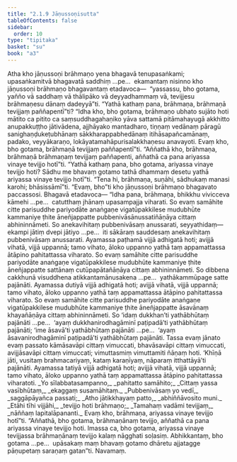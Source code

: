 ```yaml
---
title: "2.1.9 Jāṇussoṇisutta"
tableOfContents: false
sidebar:
  order: 10
type: "tipitaka"
basket: "su"
book: "a3"
---
```



<DynamicBreadcrumb />

<Division number="60" book="a3" bookNo="15" page="166">

<Paragraph number="382" book="a3">
Atha kho jāṇussoṇi brāhmaṇo yena bhagavā tenupasaṅkami; upasaṅkamitvā bhagavatā saddhiṃ …pe…  ekamantaṃ nisinno kho jāṇussoṇi brāhmaṇo bhagavantaṃ etadavoca—  “yassassu, bho gotama, yañño vā saddhaṃ vā thālipāko vā deyyadhammaṃ vā, tevijjesu brāhmaṇesu dānaṃ dadeyyā”ti. “Yathā kathaṃ pana, brāhmaṇa, brāhmaṇā tevijjaṃ paññapentī”ti? “Idha kho, bho gotama, brāhmaṇo ubhato sujāto hoti mātito ca pitito ca saṃsuddhagahaṇiko yāva sattamā pitāmahayugā akkhitto anupakkuṭṭho jātivādena, ajjhāyako mantadharo, tiṇṇaṃ vedānaṃ pāragū sanighaṇḍukeṭubhānaṃ sākkharappabhedānaṃ itihāsapañcamānaṃ, padako, veyyākaraṇo, lokāyatamahāpurisalakkhaṇesu anavayoti. Evaṃ kho, bho gotama, brāhmaṇā tevijjaṃ paññapentī”ti.
</Paragraph>

<Paragraph number="383" book="a3">
“Aññathā kho, brāhmaṇa, brāhmaṇā brāhmaṇaṃ tevijjaṃ paññapenti, aññathā ca pana ariyassa vinaye tevijjo hotī”ti. “Yathā kathaṃ pana, bho gotama, ariyassa vinaye tevijjo hoti? Sādhu me bhavaṃ gotamo tathā dhammaṃ desetu yathā ariyassa vinaye tevijjo hotī”ti. “Tena hi, brāhmaṇa, suṇāhi, sādhukaṃ manasi karohi; bhāsissāmī”ti. “Evaṃ, bho”ti kho jāṇussoṇi brāhmaṇo bhagavato paccassosi. Bhagavā etadavoca—
</Paragraph>

<Paragraph number="384" book="a3">
“Idha pana, brāhmaṇa, bhikkhu vivicceva kāmehi …pe…  catutthaṃ jhānaṃ upasampajja viharati.
</Paragraph>

<Paragraph number="385" book="a3">
So evaṃ samāhite citte parisuddhe pariyodāte anaṅgaṇe vigatūpakkilese mudubhūte kammaniye ṭhite āneñjappatte pubbenivāsānussatiñāṇāya cittaṃ abhininnāmeti. So anekavihitaṃ pubbenivāsaṃ anussarati, seyyathidaṃ—  ekampi jātiṃ dvepi jātiyo …pe…  iti sākāraṃ sauddesaṃ anekavihitaṃ pubbenivāsaṃ anussarati. Ayamassa paṭhamā vijjā adhigatā hoti; avijjā vihatā, vijjā uppannā; tamo vihato, āloko uppanno yathā taṃ appamattassa ātāpino pahitattassa viharato.
</Paragraph>

<Paragraph number="386" book="a3">
So evaṃ samāhite citte parisuddhe pariyodāte anaṅgaṇe vigatūpakkilese mudubhūte kammaniye ṭhite āneñjappatte sattānaṃ cutūpapātañāṇāya cittaṃ abhininnāmeti. So dibbena cakkhunā visuddhena atikkantamānusakena …pe…  yathākammūpage satte pajānāti. Ayamassa dutiyā vijjā adhigatā hoti; avijjā vihatā, vijjā uppannā; tamo vihato, āloko uppanno yathā taṃ appamattassa ātāpino pahitattassa viharato.
</Paragraph>

<Paragraph number="387" book="a3">
So evaṃ samāhite citte parisuddhe pariyodāte anaṅgaṇe vigatūpakkilese mudubhūte kammaniye ṭhite āneñjappatte āsavānaṃ khayañāṇāya cittaṃ abhininnāmeti. So ‘idaṃ dukkhan’ti yathābhūtaṃ pajānāti …pe…  ‘ayaṃ dukkhanirodhagāminī paṭipadā’ti yathābhūtaṃ pajānāti; ‘ime āsavā’ti yathābhūtaṃ pajānāti …pe…  ‘ayaṃ āsavanirodhagāminī paṭipadā’ti yathābhūtaṃ pajānāti. Tassa evaṃ jānato evaṃ passato kāmāsavāpi cittaṃ vimuccati, bhavāsavāpi cittaṃ vimuccati, avijjāsavāpi cittaṃ vimuccati; vimuttasmiṃ vimuttamiti ñāṇaṃ hoti. ‘Khīṇā jāti, vusitaṃ brahmacariyaṃ, kataṃ karaṇīyaṃ, nāparaṃ itthattāyā’ti pajānāti. Ayamassa tatiyā vijjā adhigatā hoti; avijjā vihatā, vijjā uppannā; tamo vihato, āloko uppanno yathā taṃ appamattassa ātāpino pahitattassa viharatoti.
</Paragraph>

<Paragraph number="388" type="verses" book="a3">
_Yo sīlabbatasampanno,_  
_pahitatto samāhito;_  
_Cittaṃ yassa vasībhūtaṃ,_  
_ekaggaṃ susamāhitaṃ._  

</Paragraph>

<Paragraph number="389" type="verses" book="a3">
_Pubbenivāsaṃ yo vedī,_  
_saggāpāyañca passati;_  
_Atho jātikkhayaṃ patto,_  
_abhiññāvosito muni._  

</Paragraph>

<Paragraph number="390" type="verses" book="a3">
_Etāhi tīhi vijjāhi,_  
_tevijjo hoti brāhmaṇo;_  
_Tamahaṃ vadāmi tevijjaṃ,_  
_nāññaṃ lapitalāpananti._  

</Paragraph>

<Paragraph number="391" book="a3">
Evaṃ kho, brāhmaṇa, ariyassa vinaye tevijjo hotī”ti. “Aññathā, bho gotama, brāhmaṇānaṃ tevijjo, aññathā ca pana ariyassa vinaye tevijjo hoti. Imassa ca, bho gotama, ariyassa vinaye tevijjassa brāhmaṇānaṃ tevijjo kalaṃ nāgghati soḷasiṃ.
</Paragraph>

<Paragraph number="392" book="a3">
Abhikkantaṃ, bho gotama …pe…  upāsakaṃ maṃ bhavaṃ gotamo dhāretu ajjatagge pāṇupetaṃ saraṇaṃ gatan”ti.

</Paragraph>
</Division>

<Paragraph number="393" type="center" book="a3">
Navamaṃ.
</Paragraph>